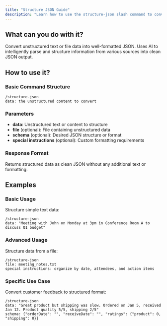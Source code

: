 ```yaml
---
title: "Structure JSON Guide"
description: "Learn how to use the structure-json slash command to convert unstructured data into JSON format"
---
```


## What can you do with it?

Convert unstructured text or file data into well-formatted JSON. Uses AI to intelligently parse and structure information from various sources into clean JSON output.

## How to use it?

### Basic Command Structure
```
/structure-json
data: the unstructured content to convert
```

### Parameters
- **data**: Unstructured text or content to structure
- **file** (optional): File containing unstructured data
- **schema** (optional): Desired JSON structure or format
- **special instructions** (optional): Custom formatting requirements

### Response Format
Returns structured data as clean JSON without any additional text or formatting.

## Examples

### Basic Usage
Structure simple text data:
```
/structure-json
data: "Meeting with John on Monday at 3pm in Conference Room A to discuss Q1 budget"
```

### Advanced Usage
Structure data from a file:
```
/structure-json
file: meeting_notes.txt
special instructions: organize by date, attendees, and action items
```

### Specific Use Case
Convert customer feedback to structured format:
```
/structure-json
data: "Great product but shipping was slow. Ordered on Jan 5, received Jan 12. Product quality 5/5, shipping 2/5"
schema: {"orderDate": "", "receiveDate": "", "ratings": {"product": 0, "shipping": 0}}
``` 